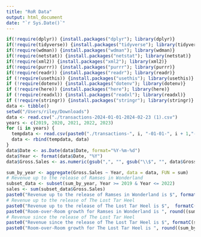 ```yaml
---
title: "RoR Data"
output: html_document
date: "`r Sys.Date()`"
---
```


```r
if(!require(dplyr)) {install.packages("dplyr"); library(dplyr)}
if(!require(tidyverse)) {install.packages("tidyverse"); library(tidyverse)}
if(!require(wdman)) {install.packages("wdman"); library(wdman)}
if(!require(netstat)) {install.packages("netstat"); library(netstat)}
if(!require(xml2)) {install.packages("xml2"); library(xml2)}
if(!require(purrr)) {install.packages("purrr"); library(purrr)}
if(!require(readr)) {install.packages("readr"); library(readr)}
if (!require(usethis)) {install.packages("usethis"); library(usethis)}
if (!require(dotenv)) {install.packages("dotenv"); library(dotenv)}
if (!require(here)) {install.packages("here"); library(here)}
if (!require(readxl)) {install.packages("readxl"); library(readxl)}
if (!require(stringr)) {install.packages("stringr"); library(stringr)}
data <- tibble()
setwd("/Users/riley/Downloads")
data <- read.csv("./transactions-2024-01-01-2024-02-23 (1).csv")
years <- c(2019, 2020, 2021, 2022, 2023)
for (i in years) {
  tempdata <- read.csv(paste0("./transactions-", i, "-01-01-", i + 1,"-01-01 (1).csv"))
  data <- rbind(tempdata, data)
}
data$Date <- as.Date(data$Date, format="%Y-%m-%d")
data$Year <- format(data$Date, "%Y")
data$Gross.Sales <- as.numeric(gsub(",", "", gsub("\\$", "", data$Gross.Sales)))
```

```r
sum_by_year <- aggregate(Gross.Sales ~ Year, data = data, FUN = sum)
# Revenue up to the release of Ramses in Wonderland
subset_data <- subset(sum_by_year, Year >= 2019 & Year <= 2022)
sales <- sum(subset_data$Gross.Sales)
paste0("Revenue up to the release of Ramses in Wonderland is $", formatC(sales, format = "f", digits = 2))
# Revenue up to the release of The Lost Tar Heel
paste0("Revenue up to the release of The Lost Tar Heel is $",  formatC(sum_by_year[5, 2], format = "f", digits = 2))
paste0("Room-over-Room growth for Ramses in Wonderland is ", round((sum_by_year[5, 2] / sales - 1) * 100, 2) - 1, "%")
# Revenue since the release of The Lost Tar Heel
paste0("Revenue since the release of The Lost Tar Heel is $", formatC(sum_by_year[6, 2], format = "f", digits = 2))
paste0("Room-over-Room growth for The Lost Tar Heel is ", round((sum_by_year[6, 2] / sum_by_year[5, 2] - 1) * 100, 2), "%")
```